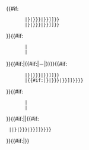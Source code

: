 {{#if:{{BD/isYear|{{{1|}}}}}
        |{{{1}}}{{namespace||[[Category:{{{1}}}出生|{{#if:{{{catIdx|{{{5|}}}}}}|{{{catIdx|{{{5}}}}}}|{{PAGENAME}}}}]]}}
        |{{{1|}}}{{namespace||[[Category:生年不详|{{#if:{{{catIdx|{{{5|}}}}}}|{{{catIdx|{{{5}}}}}}|{{PAGENAME}}}}]]}}
}}{{#if:{{Date.isMD|{{{2|}}}}}
        |{{{2}}}
        |{{{2|}}}
}}{{#if:{{{1|}}}{{{2|}}}{{{3|}}}{{{4|}}}|{{#if:{{{3|}}}{{{4|}}}|－|{{editintro|Template:BLP editintro|span|－}}}}}}{{#if:{{BD/isYear|{{{3|}}}}}
        |{{{3}}}{{namespace||[[Category:{{{3}}}逝世|{{#if:{{{catIdx|{{{5|}}}}}}|{{{catIdx|{{{5}}}}}}|{{PAGENAME}}}}]]}}
        |{{#if:{{{3|}}}|{{{3}}}{{namespace||[[Category:卒年不详|{{#if:{{{catIdx|{{{5|}}}}}}|{{{catIdx|{{{5}}}}}}|{{PAGENAME}}}}]]}}}}
}}{{#if:{{Date.isMD|{{{4|}}}}}
        |{{{4}}}
        |{{{4|}}}
}}{{#if:{{{3|}}}||{{#if:{{{4|}}}
  ||{{namespace||[[Category:在世人物|{{#if:{{{catIdx|{{{5|}}}}}}|{{{catIdx|{{{5}}}}}}|{{PAGENAME}}}}]]}}}}
}}{{#if:{{{5|}}}|[[Category:生卒模板的分类索引未使用catIdx作为参数名的页面|{{PAGENAME}}]]}}<noinclude>
{{Documentation}}
</noinclude>